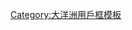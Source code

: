 {{Userbox
  |border-c = lightgrey
  |border-s = 1
  |id-c     = navy
  |id-s     = 12
  |id-fc    = #000000
  |info-c   = yellow
  |info-s   = 9
  |info-fc  = blue
  |id       = [[File:Flag of Australia.svg|60px|center]]
  |info     = 這個用戶來自'''[[澳大利亚]]。'''
  |usercategory = 澳洲维基人
  |nocat    = {{{nocat|}}}
}}<noinclude>
[[Category:大洋洲用戶框模板]]
</noinclude>